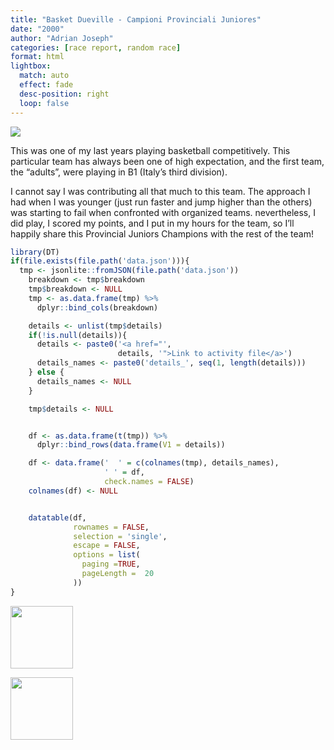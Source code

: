 ```yaml
---
title: "Basket Dueville - Campioni Provinciali Juniores"
date: "2000"
author: "Adrian Joseph"
categories: [race report, random race]
format: html
lightbox:
  match: auto
  effect: fade
  desc-position: right
  loop: false
---
```


![](https://storage.googleapis.com/blogs_josa/sport/2000_BASKET_DUEVILLE_CAMPIONATI_PROVINCIALI_JUNIORES/img/01.png)

This was one of my last years playing basketball competitively. This particular team has always been one of high expectation, and the first team, the "adults", were playing in B1 (Italy's third division).

I cannot say I was contributing all that much to this team. The approach I had when I was younger (just run faster and jump higher than the others) was starting to fail when confronted with organized teams. nevertheless, I did play, I scored my points, and I put in my hours for the team, so I'll happily share this Provincial Juniors Champions with the rest of the team!


```r
library(DT)
if(file.exists(file.path('data.json'))){
  tmp <- jsonlite::fromJSON(file.path('data.json'))
    breakdown <- tmp$breakdown
    tmp$breakdown <- NULL
    tmp <- as.data.frame(tmp) %>%
      dplyr::bind_cols(breakdown)

    details <- unlist(tmp$details)
    if(!is.null(details)){
      details <- paste0('<a href="',
                        details, '">Link to activity file</a>')
      details_names <- paste0('details_', seq(1, length(details)))
    } else {
      details_names <- NULL
    }

    tmp$details <- NULL


    df <- as.data.frame(t(tmp)) %>%
      dplyr::bind_rows(data.frame(V1 = details))

    df <- data.frame('  ' = c(colnames(tmp), details_names),
                     ' ' = df,
                     check.names = FALSE)
    colnames(df) <- NULL


    datatable(df,
              rownames = FALSE,
              selection = 'single',
              escape = FALSE,
              options = list(
                paging =TRUE,
                pageLength =  20
              ))
}
```





::: {layout-ncol=4}
![](https://storage.googleapis.com/blogs_josa/sport/2000_BASKET_DUEVILLE_CAMPIONATI_PROVINCIALI_JUNIORES/img/01.png){ width="100" group="hi" }

![](https://storage.googleapis.com/blogs_josa/sport/2000_BASKET_DUEVILLE_CAMPIONATI_PROVINCIALI_JUNIORES/img/02.png){ width="100" group="hi" }


:::
